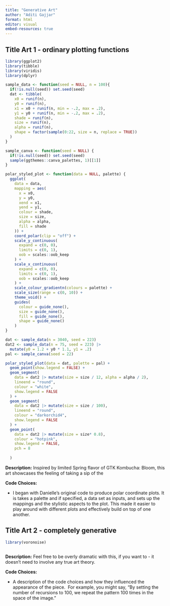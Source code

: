 ```yaml
---
title: "Generative Art"
author: "Aditi Gajjar"
format: html
editor: visual
embed-resources: true
---
```


## Title Art 1 - ordinary plotting functions

```r
library(ggplot2)
library(tibble)
library(viridis)
library(dplyr)
```

```r
sample_data <- function(seed = NULL, n = 100){
  if(!is.null(seed)) set.seed(seed)
  dat <- tibble(
    x0 = runif(n),
    y0 = runif(n),
    x1 = x0 + runif(n, min = -.2, max = .2),
    y1 = y0 + runif(n, min = -.2, max = .2),
    shade = runif(n), 
    size = runif(n),
    alpha = runif(n),
    shape = factor(sample(0:22, size = n, replace = TRUE))
  )
}
```

```r
sample_canva <- function(seed = NULL) {
  if(!is.null(seed)) set.seed(seed)
  sample(ggthemes::canva_palettes, 1)[[1]]
}

```

```r
polar_styled_plot <- function(data = NULL, palette) {
  ggplot(
    data = data,
    mapping = aes(
      x = x0,
      y = y0,
      xend = x1,
      yend = y1,
      colour = shade,
      size = size,
      alpha = alpha,
      fill = shade
    )) + 
    coord_polar(clip = "off") +
    scale_y_continuous(
      expand = c(0, 0),
      limits = c(0, 1), 
      oob = scales::oob_keep
    ) +
    scale_x_continuous(
      expand = c(0, 0), 
      limits = c(0, 1), 
      oob = scales::oob_keep
    ) + 
    scale_colour_gradientn(colours = palette) + 
    scale_size(range = c(0, 10)) + 
    theme_void() + 
    guides(
      colour = guide_none(),
      size = guide_none(),
      fill = guide_none(),
      shape = guide_none()
    )
}
```

```r
dat <- sample_data(n = 3040, seed = 223)
dat2 <- sample_data(n = 75, seed = 223) |>  
  mutate(y0 = 1.2 + y0 * 1.1, y1 = .2)
pal <- sample_canva(seed = 22)

polar_styled_plot(data = dat, palette = pal) + 
  geom_point(show.legend = FALSE) +
  geom_segment(
    data = dat2 |> mutate(size = size / 12, alpha = alpha / 2), 
    lineend = "round", 
    colour = "white",
    show.legend = FALSE
  ) +
  geom_segment(
    data = dat2 |> mutate(size = size / 100), 
    lineend = "round", 
    colour = "darkorchid4",
    show.legend = FALSE
  ) +
  geom_point(
    data = dat2 |> mutate(size = size* 0.8),
    colour = "hotpink",
    show.legend = FALSE,
    pch = 8
    
  )
```

**Description:** Inspired by limited Spring flavor of GTK Kombucha: Bloom, this art showcases the feeling of taking a sip of the

**Code Choices:**

-   I began with Danielle's original code to produce polar coordinate plots. It is takes a palette and if specified, a data set as inputs, and sets up the mappings and the stylistic aspects to the plot. This made it easier to play around with different plots and effectively build on top of one another.

## Title Art 2 - c**ompletely generative**

```r
library(voronoise)
```

```r
```

**Description:** Feel free to be overly dramatic with this, if you want to - it doesn't need to involve any true art theory.

**Code Choices:**

-   A description of the code choices and how they influenced the appearance of the piece.  For example, you might say, "By setting the number of recursions to 100, we repeat the pattern 100 times in the space of the image."
